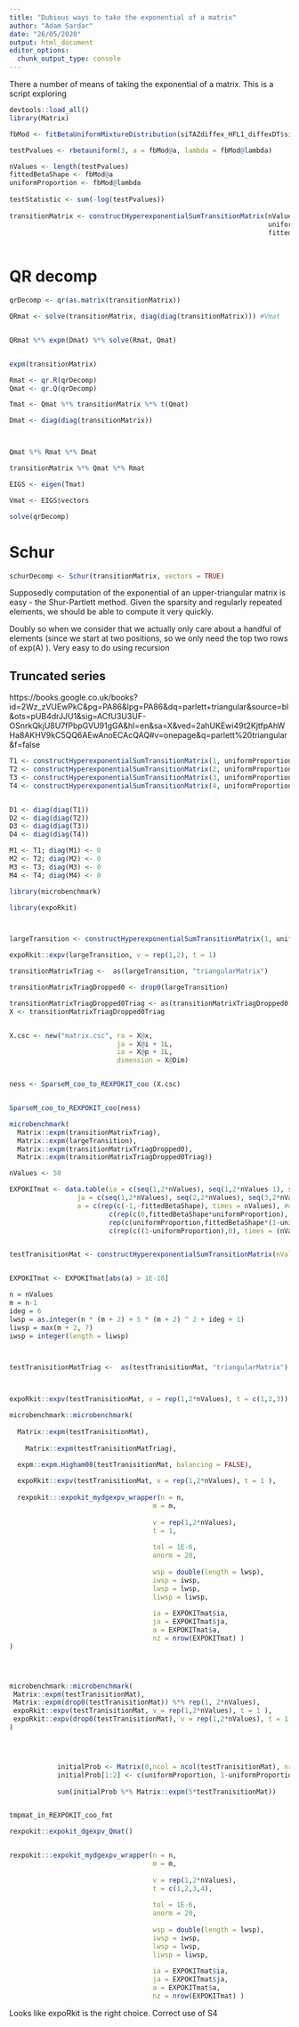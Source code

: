 ```yaml
---
title: "Dubious ways to take the exponential of a matrix"
author: "Adam Sardar"
date: "26/05/2020"
output: html_document
editor_options: 
  chunk_output_type: console
---
```



 There a number of means of taking the exponential of a matrix. This is a script exploring
 
 
 
```r

devtools::load_all()
library(Matrix)
```




```r

fbMod <- fitBetaUniformMixtureDistribution(siTAZdiffex_HFL1_diffexDT$siTAZ1_pValue)

testPvalues <- rbetauniform(3, a = fbMod@a, lambda = fbMod@lambda)

nValues <- length(testPvalues)
fittedBetaShape <- fbMod@a
uniformProportion <- fbMod@lambda
            
testStatistic <- sum(-log(testPvalues))
            
transitionMatrix <- constructHyperexponentialSumTransitionMatrix(nValues,
                                                                 uniformProportion,
                                                                 fittedBetaShape)
            

```

# QR decomp

```r

qrDecomp <- qr(as.matrix(transitionMatrix))

QRmat <- solve(transitionMatrix, diag(diag(transitionMatrix))) #Vmat


QRmat %*% expm(Dmat) %*% solve(Rmat, Qmat)


expm(transitionMatrix)

Rmat <- qr.R(qrDecomp)
Qmat <- qr.Q(qrDecomp)

Tmat <- Qmat %*% transitionMatrix %*% t(Qmat)

Dmat <- diag(diag(transitionMatrix))



Qmat %*% Rmat %*% Dmat

transitionMatrix %*% Qmat %*% Rmat

EIGS <- eigen(Tmat)

Vmat <- EIGS$vectors

solve(qrDecomp)


```

# Schur

```r

schurDecomp <- Schur(transitionMatrix, vectors = TRUE)

```


Supposedly computation of the exponential of an upper-triangular matrix is easy - the Shur-Partlett method. Given the sparsity and regularly repeated elements, we should be able to compute it very quickly.

Doubly so when we consider that we actually only care about a handful of elements (since we start at two positions, so we only need the top two rows of exp(A) ). Very easy to do using recursion

## Truncated series

https://books.google.co.uk/books?id=2Wz_zVUEwPkC&pg=PA86&lpg=PA86&dq=parlett+triangular&source=bl&ots=pUB4drJJU1&sig=ACfU3U3UF-OSnrkQkjU8U7fPbpGVU91gGA&hl=en&sa=X&ved=2ahUKEwi49t2KjtfpAhWHa8AKHV9kC5QQ6AEwAnoECAcQAQ#v=onepage&q=parlett%20triangular&f=false

```r

T1 <- constructHyperexponentialSumTransitionMatrix(1, uniformProportion, fittedBetaShape)
T2 <- constructHyperexponentialSumTransitionMatrix(2, uniformProportion, fittedBetaShape)
T3 <- constructHyperexponentialSumTransitionMatrix(3, uniformProportion, fittedBetaShape)
T4 <- constructHyperexponentialSumTransitionMatrix(4, uniformProportion, fittedBetaShape)


D1 <- diag(diag(T1))
D2 <- diag(diag(T2))
D3 <- diag(diag(T3))
D4 <- diag(diag(T4))

M1 <- T1; diag(M1) <- 0
M2 <- T2; diag(M2) <- 0
M3 <- T3; diag(M3) <- 0
M4 <- T4; diag(M4) <- 0

```


```r

library(microbenchmark)

library(expoRkit)



largeTransition <- constructHyperexponentialSumTransitionMatrix(1, uniformProportion, fittedBetaShape)

expoRkit::expv(largeTransition, v = rep(1,2), t = 1)

transitionMatrixTriag <-  as(largeTransition, "triangularMatrix")

transitionMatrixTriagDropped0 <- drop0(largeTransition)

transitionMatrixTriagDropped0Triag <- as(transitionMatrixTriagDropped0, "triangularMatrix")
X <- transitionMatrixTriagDropped0Triag


X.csc <- new("matrix.csc", ra = X@x,
                           ja = X@i + 1L,
                           ia = X@p + 1L,
                           dimension = X@Dim)


ness <- SparseM_coo_to_REXPOKIT_coo (X.csc)


SparseM_coo_to_REXPOKIT_coo(ness)

microbenchmark(
  Matrix::expm(transitionMatrixTriag),
  Matrix::expm(largeTransition),
  Matrix::expm(transitionMatrixTriagDropped0), 
  Matrix::expm(transitionMatrixTriagDropped0Triag))


```

```r

nValues <- 50

EXPOKITmat <- data.table(ia = c(seq(1,2*nValues), seq(1,2*nValues-1), seq(1,2*nValues-2), seq(1,2*nValues-3)) , 
                 ja = c(seq(1,2*nValues), seq(2,2*nValues), seq(3,2*nValues), seq(4,2*nValues)) ,
                 a = c(rep(c(-1,-fittedBetaShape), times = nValues), #diagonal
                         c(rep(c(0,fittedBetaShape*uniformProportion), times = (nValues-1)),0), # diagonal+1
                         rep(c(uniformProportion,fittedBetaShape*(1-uniformProportion)), times = (nValues-1)), # diagonal+2
                         c(rep(c((1-uniformProportion),0), times = (nValues-2)),(1-uniformProportion))  ) ) # diagonal+3 


testTranisitionMat <- constructHyperexponentialSumTransitionMatrix(nValues = nValues, uniformProportion, fittedBetaShape)


EXPOKITmat <- EXPOKITmat[abs(a) > 1E-10]

n = nValues
m = n-1
ideg = 6
lwsp = as.integer(n * (m + 2) + 5 * (m + 2) ^ 2 + ideg + 1)
liwsp = max(m + 2, 7)
iwsp = integer(length = liwsp)



testTranisitionMatTriag <-  as(testTranisitionMat, "triangularMatrix")



expoRkit::expv(testTranisitionMat, v = rep(1,2*nValues), t = c(1,2,3))

microbenchmark::microbenchmark(
  
  Matrix::expm(testTranisitionMat),
  
    Matrix::expm(testTranisitionMatTriag),

  expm::expm.Higham08(testTranisitionMat, balancing = FALSE),
  
  expoRkit::expv(testTranisitionMat, v = rep(1,2*nValues), t = 1 ),
  
  rexpokit:::expokit_mydgexpv_wrapper(n = n, 
                                    m = m,
                                    
                                    v = rep(1,2*nValues),
                                    t = 1, 
                                    
                                    tol = 1E-6,
                                    anorm = 20,
                                    
                                    wsp = double(length = lwsp),
                                    iwsp = iwsp,
                                    lwsp = lwsp,
                                    liwsp = liwsp,
                                    
                                    ia = EXPOKITmat$ia,
                                    ja = EXPOKITmat$ja,
                                    a = EXPOKITmat$a,
                                    nz = nrow(EXPOKITmat) )
)




microbenchmark::microbenchmark(
 Matrix::expm(testTranisitionMat),
 Matrix::expm(drop0(testTranisitionMat)) %*% rep(1, 2*nValues),
 expoRkit::expv(testTranisitionMat, v = rep(1,2*nValues), t = 1 ),
 expoRkit::expv(drop0(testTranisitionMat), v = rep(1,2*nValues), t = 1 )
)




            initialProb <- Matrix(0,ncol = ncol(testTranisitionMat), nrow = 1)
            initialProb[1:2] <- c(uniformProportion, 1-uniformProportion)
            
            sum(initialProb %*% Matrix::expm(5*testTranisitionMat))


tmpmat_in_REXPOKIT_coo_fmt 

rexpokit::expokit_dgexpv_Qmat()


rexpokit:::expokit_mydgexpv_wrapper(n = n, 
                                    m = m,
                                    
                                    v = rep(1,2*nValues),
                                    t = c(1,2,3,4), 
                                    
                                    tol = 1E-6,
                                    anorm = 20,
                                    
                                    wsp = double(length = lwsp),
                                    iwsp = iwsp,
                                    lwsp = lwsp,
                                    liwsp = liwsp,
                                    
                                    ia = EXPOKITmat$ia,
                                    ja = EXPOKITmat$ja,
                                    a = EXPOKITmat$a,
                                    nz = nrow(EXPOKITmat) )


```


Looks like expoRkit is the right choice. Correct use of S4 
